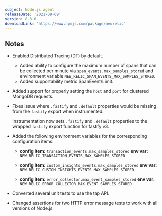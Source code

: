 ```yaml
---
subject: Node.js agent
releaseDate: '2021-09-09'
version: 8.3.0
downloadLink: 'https://www.npmjs.com/package/newrelic'
---
```


## Notes

* Enabled Distributed Tracing (DT) by default.
  * Added ability to configure the maximum number of spans that can be collected per minute via `span_events.max_samples_stored` and environment variable `NEW_RELIC_SPAN_EVENTS_MAX_SAMPLES_STORED`.
  * Added supportability metric SpanEvent/Limit.

* Added support for properly setting the `host` and `port` for clustered MongoDB requests.

* Fixes issue where `.fastify` and `.default` properties would be missing from the `fastify` export when instrumented.

  Instrumentation now sets `.fastify` and `.default` properties to the wrapped `fastify` export function for fastify v3.

* Added the following environment variables for the corresponding configuration items:

  * **config item:** `transaction_events.max_samples_stored`
    **env var:** `NEW_RELIC_TRANSACTION_EVENTS_MAX_SAMPLES_STORED`

  * **config item:** `custom_insights_events.max_samples_stored`
    **env var:** `NEW_RELIC_CUSTOM_INSIGHTS_EVENTS_MAX_SAMPLES_STORED`

  * **config item:** `error_collector.max_event_samples_stored`
    **env var:** `NEW_RELIC_ERROR_COLLECTOR_MAX_EVENT_SAMPLES_STORED`

* Converted several unit tests to use the tap API.

* Changed assertions for two HTTP error message tests to work with all versions of Node.js.
